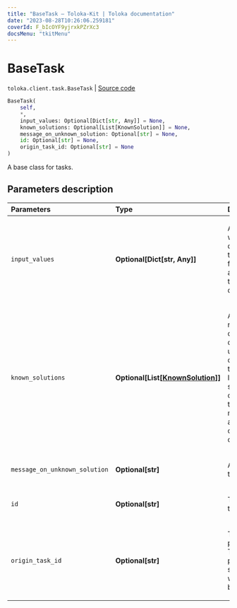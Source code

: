 ```yaml
---
title: "BaseTask — Toloka-Kit | Toloka documentation"
date: "2023-08-28T10:26:06.259181"
coverId: F_bIcOYF9yjrxkPZrXc3
docsMenu: "tkitMenu"
---
```


# BaseTask

`toloka.client.task.BaseTask` | [Source code](https://github.com/Toloka/toloka-kit/blob/v1.2.1/src/client/task.py#L18)

```python
BaseTask(
    self,
    *,
    input_values: Optional[Dict[str, Any]] = None,
    known_solutions: Optional[List[KnownSolution]] = None,
    message_on_unknown_solution: Optional[str] = None,
    id: Optional[str] = None,
    origin_task_id: Optional[str] = None
)
```

A base class for tasks.

## Parameters description

| Parameters | Type | Description |
| :----------| :----| :-----------|
`input_values`|**Optional\[Dict\[str, Any\]\]**|<p>A dictionary with input data for a task. Input field names are keys in the dictionary.</p>
`known_solutions`|**Optional\[List\[[KnownSolution](/docs/toloka-kit/reference/toloka.client.task.BaseTask.KnownSolution)\]\]**|<p>A list of all responses considered correct. It is used with control and training tasks. If there are several output fields, then you must specify all their correct combinations.</p>
`message_on_unknown_solution`|**Optional\[str\]**|<p>A hint used in training tasks.</p>
`id`|**Optional\[str\]**|<p>The ID of a task.</p>
`origin_task_id`|**Optional\[str\]**|<p>The ID of a parent task. This parameter is set if the task was created by copying.</p>